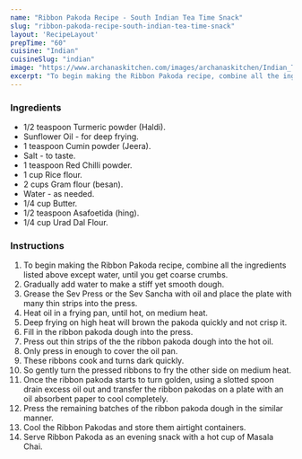 ---
name: "Ribbon Pakoda Recipe - South Indian Tea Time Snack"
slug: "ribbon-pakoda-recipe-south-indian-tea-time-snack"
layout: 'RecipeLayout'
prepTime: "60"
cuisine: "Indian"
cuisineSlug: "indian"
image: "https://www.archanaskitchen.com/images/archanaskitchen/Indian_Tea_Time_Snacks/Ribbon_Pakora.jpg"
excerpt: "To begin making the Ribbon Pakoda recipe, combine all the ingredients listed above except water, until you get coarse crumbs"
---

### Ingredients

- 1/2 teaspoon Turmeric powder (Haldi).
- Sunflower Oil - for deep frying.
- 1 teaspoon Cumin powder (Jeera).
- Salt - to taste.
- 1 teaspoon Red Chilli powder.
- 1 cup Rice flour.
- 2 cups Gram flour (besan).
- Water - as needed.
- 1/4 cup Butter.
- 1/2 teaspoon Asafoetida (hing).
- 1/4 cup Urad Dal Flour.

### Instructions

1. To begin making the Ribbon Pakoda recipe, combine all the ingredients listed above except water, until you get coarse crumbs.
1. Gradually add water to make a stiff yet smooth dough.
1. Grease the Sev Press or the Sev Sancha with oil and place the plate with many thin strips into the press.
1. Heat oil in a frying pan, until hot, on medium heat.
1. Deep frying on high heat will brown the pakoda quickly and not crisp  it.
1. Fill in the ribbon pakoda dough into the press.
1. Press out thin strips of the the ribbon pakoda dough into the hot oil.
1. Only press in enough to cover the oil pan.
1. These ribbons cook and turns dark quickly.
1. So gently turn the pressed ribbons to fry the other side on medium heat.
1. Once the ribbon pakoda starts to turn golden, using a slotted spoon drain excess oil out and transfer the ribbon pakodas on a plate with an oil absorbent paper to cool completely.
1. Press the remaining batches of the ribbon pakoda dough in the similar manner.
1. Cool the Ribbon Pakodas and store them airtight containers.
1. Serve Ribbon Pakoda  as an evening snack with a hot cup of  Masala Chai.
